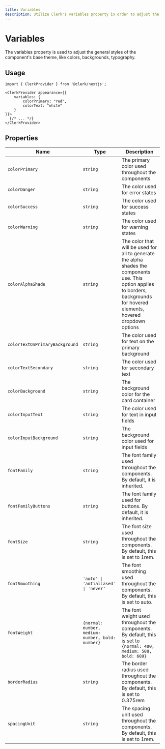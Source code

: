 ---
title: Variables
description: Utilize Clerk's variables property in order to adjust the general styles of the component's base theme, like colors, backgrounds, typography.
---

# Variables

The variables property is used to adjust the general styles of the component's base theme, like colors, backgrounds, typography.

## Usage

```tsx filename="app.tsx"
import { ClerkProvider } from '@clerk/nextjs';

<ClerkProvider appearance={{
    variables: {
        colorPrimary: "red",
        colorText: "white"
    }
}}>
  {/* ... */}
</ClerkProvider>
```

## Properties

| Name | Type | Description |
| --- | --- | --- |
| `colorPrimary` | `string` | The primary color used throughout the components |
| `colorDanger` | `string` | The color used for error states |
| `colorSuccess` | `string` | The color used for success states |
| `colorWarning` | `string` | The color used for warning states |
| `colorAlphaShade` | `string` | The color that will be used for all to generate the alpha shades the components use. This option applies to borders, backgrounds for hovered elements, hovered dropdown options |
| `colorTextOnPrimaryBackground` | `string` | The color used for text on the primary background |
| `colorTextSecondary` | `string` | The color used for secondary text |
| `colorBackground` | `string` | The background color for the card container |
| `colorInputText` | `string` | The color used for text in input fields |
| `colorInputBackground` | `string` | The background color used for input fields |
| `fontFamily` | `string` | The font family used throughout the components. By default, it is inherited. |
| `fontFamilyButtons` | `string` | The font family used for buttons. By default, it is inherited. |
| `fontSize` | `string` | The font size used throughout the components. By default, this is set to 1rem. |
| `fontSmoothing` | `'auto' \| 'antialiased' \| 'never'` | The font smoothing used throughout the components. By default, this is set to auto. |
| `fontWeight` | `{normal: number, medium: number, bold: number}` | The font weight used throughout the components. By default, this is set to `{normal: 400, medium: 500, bold: 600}` |
| `borderRadius` | `string` | The border radius used throughout the components. By default, this is set to 0.375rem |
| `spacingUnit` | `string` | The spacing unit used throughout the components. By default, this is set to 1rem. |